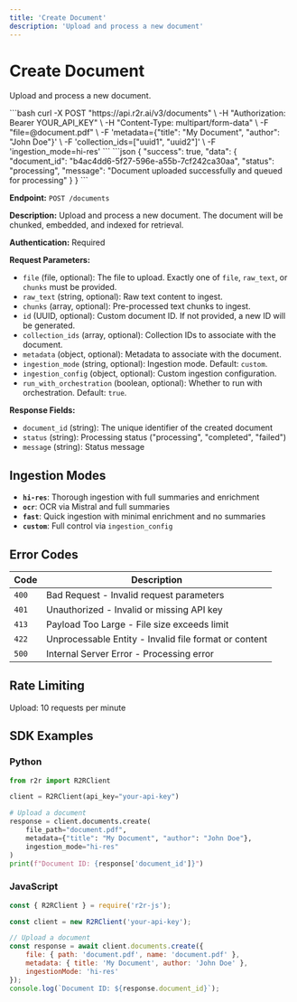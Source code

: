 ```yaml
---
title: 'Create Document'
description: 'Upload and process a new document'
---
```


# Create Document

Upload and process a new document.

<RequestExample>
```bash
curl -X POST "https://api.r2r.ai/v3/documents" \
  -H "Authorization: Bearer YOUR_API_KEY" \
  -H "Content-Type: multipart/form-data" \
  -F "file=@document.pdf" \
  -F 'metadata={"title": "My Document", "author": "John Doe"}' \
  -F 'collection_ids=["uuid1", "uuid2"]' \
  -F 'ingestion_mode=hi-res'
```
</RequestExample>

<ResponseExample>
```json
{
  "success": true,
  "data": {
    "document_id": "b4ac4dd6-5f27-596e-a55b-7cf242ca30aa",
    "status": "processing",
    "message": "Document uploaded successfully and queued for processing"
  }
}
```
</ResponseExample>

**Endpoint:** `POST /documents`

**Description:** Upload and process a new document. The document will be chunked, embedded, and indexed for retrieval.

**Authentication:** Required

**Request Parameters:**
- `file` (file, optional): The file to upload. Exactly one of `file`, `raw_text`, or `chunks` must be provided.
- `raw_text` (string, optional): Raw text content to ingest.
- `chunks` (array, optional): Pre-processed text chunks to ingest.
- `id` (UUID, optional): Custom document ID. If not provided, a new ID will be generated.
- `collection_ids` (array, optional): Collection IDs to associate with the document.
- `metadata` (object, optional): Metadata to associate with the document.
- `ingestion_mode` (string, optional): Ingestion mode. Default: `custom`.
- `ingestion_config` (object, optional): Custom ingestion configuration.
- `run_with_orchestration` (boolean, optional): Whether to run with orchestration. Default: `true`.

**Response Fields:**
- `document_id` (string): The unique identifier of the created document
- `status` (string): Processing status ("processing", "completed", "failed")
- `message` (string): Status message

## Ingestion Modes

- **`hi-res`**: Thorough ingestion with full summaries and enrichment
- **`ocr`**: OCR via Mistral and full summaries
- **`fast`**: Quick ingestion with minimal enrichment and no summaries
- **`custom`**: Full control via `ingestion_config`

## Error Codes

| Code | Description |
|------|-------------|
| `400` | Bad Request - Invalid request parameters |
| `401` | Unauthorized - Invalid or missing API key |
| `413` | Payload Too Large - File size exceeds limit |
| `422` | Unprocessable Entity - Invalid file format or content |
| `500` | Internal Server Error - Processing error |

## Rate Limiting

Upload: 10 requests per minute

## SDK Examples

### Python

```python
from r2r import R2RClient

client = R2RClient(api_key="your-api-key")

# Upload a document
response = client.documents.create(
    file_path="document.pdf",
    metadata={"title": "My Document", "author": "John Doe"},
    ingestion_mode="hi-res"
)
print(f"Document ID: {response['document_id']}")
```

### JavaScript

```javascript
const { R2RClient } = require('r2r-js');

const client = new R2RClient('your-api-key');

// Upload a document
const response = await client.documents.create({
    file: { path: 'document.pdf', name: 'document.pdf' },
    metadata: { title: 'My Document', author: 'John Doe' },
    ingestionMode: 'hi-res'
});
console.log(`Document ID: ${response.document_id}`);
``` 